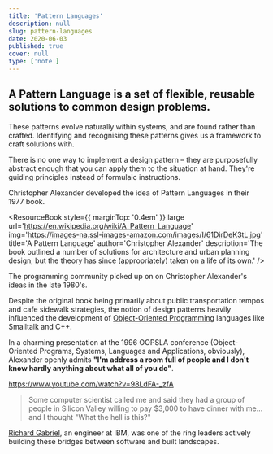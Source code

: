 ```yaml
---
title: 'Pattern Languages'
description: null
slug: pattern-languages
date: 2020-06-03
published: true
cover: null
type: ['note']
---
```


## A **Pattern Language** is a set of flexible, reusable solutions to common design problems.

These patterns evolve naturally within systems, and are found rather than crafted. Identifying and recognising these patterns gives us a framework to craft solutions with.  
 
There is no one way to implement a design pattern – they are purposefully abstract enough that you can apply them to the situation at hand. They're guiding principles instead of formulaic instructions.

Christopher Alexander developed the idea of Pattern Languages in their 1977 book. 

<ResourceBook style={{ marginTop: '0.4em' }} large url='https://en.wikipedia.org/wiki/A_Pattern_Language' img='https://images-na.ssl-images-amazon.com/images/I/61DirDeK3tL.jpg' title='A Pattern Language' author='Christopher Alexander' description='The book outlined a number of solutions for architecture and urban planning design, but the theory has since (appropriately) taken on a life of its own.' />

The programming community picked up on on Christopher Alexander's ideas in the late 1980's.

Despite the original book being primarily about public transportation tempos and cafe sidewalk strategies, the notion of design patterns heavily influenced the development of <a href="https://en.wikipedia.org/wiki/Object-oriented_programming">Object-Oriented Programming</a> languages like Smalltalk and C++.

In a charming presentation at the 1996 OOPSLA conference (Object-Oriented Programs, Systems, Languages and Applications, obviously), Alexander openly admits __"I'm address a room full of people and I don't know hardly anything about what all of you do"__.

https://www.youtube.com/watch?v=98LdFA-_zfA

> Some computer scientist called me and said they had a group of people in Silicon Valley willing to pay $3,000 to have dinner with me... and I thought "What the hell is this?"

<p><a href="http://dreamsongs.com/SiteMap.html">Richard Gabriel</a>, an engineer at IBM, was one of the ring leaders actively building these bridges between software and built landscapes.</p>






